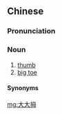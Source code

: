 ==Chinese==
{{zh-forms}}

===Pronunciation===
{{zh-pron
|mn=zz:tōa-tōa-bó
|cat=n
}}

===Noun===
{{zh-noun}} {{tcx|Zhangzhou|_|Min Nan|lang=zh}}

# [[thumb]]
# [[big toe]]

====Synonyms====
{{zh-dial|拇指}}

[[mg:大大拇]]